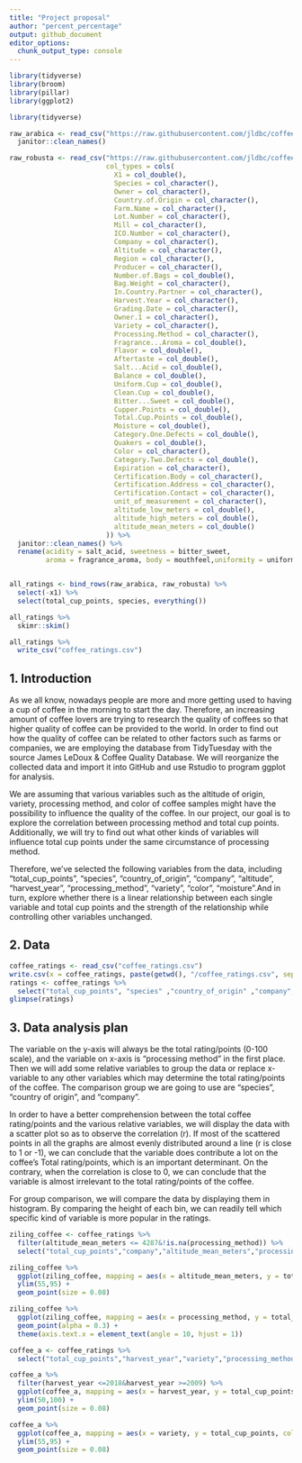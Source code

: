 ```yaml
---
title: "Project proposal"
author: "percent_percentage"
output: github_document
editor_options: 
  chunk_output_type: console
---
```


```r
library(tidyverse)
library(broom)
library(pillar)
library(ggplot2)
```

```r
library(tidyverse)

raw_arabica <- read_csv("https://raw.githubusercontent.com/jldbc/coffee-quality-database/master/data/arabica_data_cleaned.csv") %>% 
  janitor::clean_names()

raw_robusta <- read_csv("https://raw.githubusercontent.com/jldbc/coffee-quality-database/master/data/robusta_data_cleaned.csv",
                        col_types = cols(
                          X1 = col_double(),
                          Species = col_character(),
                          Owner = col_character(),
                          Country.of.Origin = col_character(),
                          Farm.Name = col_character(),
                          Lot.Number = col_character(),
                          Mill = col_character(),
                          ICO.Number = col_character(),
                          Company = col_character(),
                          Altitude = col_character(),
                          Region = col_character(),
                          Producer = col_character(),
                          Number.of.Bags = col_double(),
                          Bag.Weight = col_character(),
                          In.Country.Partner = col_character(),
                          Harvest.Year = col_character(),
                          Grading.Date = col_character(),
                          Owner.1 = col_character(),
                          Variety = col_character(),
                          Processing.Method = col_character(),
                          Fragrance...Aroma = col_double(),
                          Flavor = col_double(),
                          Aftertaste = col_double(),
                          Salt...Acid = col_double(),
                          Balance = col_double(),
                          Uniform.Cup = col_double(),
                          Clean.Cup = col_double(),
                          Bitter...Sweet = col_double(),
                          Cupper.Points = col_double(),
                          Total.Cup.Points = col_double(),
                          Moisture = col_double(),
                          Category.One.Defects = col_double(),
                          Quakers = col_double(),
                          Color = col_character(),
                          Category.Two.Defects = col_double(),
                          Expiration = col_character(),
                          Certification.Body = col_character(),
                          Certification.Address = col_character(),
                          Certification.Contact = col_character(),
                          unit_of_measurement = col_character(),
                          altitude_low_meters = col_double(),
                          altitude_high_meters = col_double(),
                          altitude_mean_meters = col_double()
                        )) %>% 
  janitor::clean_names() %>% 
  rename(acidity = salt_acid, sweetness = bitter_sweet,
         aroma = fragrance_aroma, body = mouthfeel,uniformity = uniform_cup)


all_ratings <- bind_rows(raw_arabica, raw_robusta) %>% 
  select(-x1) %>% 
  select(total_cup_points, species, everything())

all_ratings %>% 
  skimr::skim()

all_ratings %>% 
  write_csv("coffee_ratings.csv")
```

## 1. Introduction

As we all know, nowadays people are more and more getting used to having a cup of coffee in the morning to start the day. Therefore, an increasing amount of coffee lovers are trying to research the quality of coffees so that higher quality of coffee can be provided to the world. In order to find out how the quality of coffee can be related to other factors such as farms or companies, we are employing the database from TidyTuesday with the source James LeDoux & Coffee Quality Database. We will reorganize the collected data and import it into GitHub and use Rstudio to program ggplot for analysis.

We are assuming that various variables such as the altitude of origin, variety, processing method, and color of coffee samples might have the possibility to influence the quality of the coffee. In our project, our goal is to explore the correlation between processing method and total cup points. Additionally, we will try to find out what other kinds of variables will influence total cup points under the same circumstance of processing method.

Therefore, we’ve selected the following variables from the data, including "total_cup_points", "species", "country_of_origin", "company", "altitude”, "harvest_year", "processing_method”, "variety", "color", "moisture".And in turn, explore whether there is a linear relationship between each single variable and total cup points and the strength of the relationship while controlling other variables unchanged.


## 2. Data

```r
coffee_ratings <- read_csv("coffee_ratings.csv")
write.csv(x = coffee_ratings, paste(getwd(), "/coffee_ratings.csv", sep = ""))
ratings <- coffee_ratings %>%
  select("total_cup_points", "species" ,"country_of_origin" ,"company","altitude","harvest_year","processing_method","variety","color","moisture")
glimpse(ratings)
```


## 3. Data analysis plan
The variable on the y-axis will always be the total rating/points (0-100 scale), and the variable on x-axis is “processing method” in the first place. Then we will add some relative variables to group the data or  replace x-variable to any other variables which may determine the total rating/points of the coffee. The comparison group we are going to use are “species”, “country of origin”, and “company”. 

In order to have a better comprehension between the total coffee rating/points and the various relative variables, we will display the data with a scatter plot so as to observe the correlation (r). If most of the scattered points in all the graphs are almost evenly distributed around a line (r is close to 1 or -1), we can conclude that the variable does contribute a lot on the coffee's Total rating/points, which is an important determinant. On the contrary, when the correlation is close to 0, we can conclude that the variable is almost irrelevant to the total rating/points of the coffee. 

For group comparison, we will compare the data by displaying them in histogram. By comparing the height of each bin, we can readily tell which specific kind of variable is more popular in the ratings.

```r
ziling_coffee <- coffee_ratings %>%
  filter(altitude_mean_meters <= 4287&!is.na(processing_method)) %>%
  select("total_cup_points","company","altitude_mean_meters","processing_method")

ziling_coffee %>%
  ggplot(ziling_coffee, mapping = aes(x = altitude_mean_meters, y = total_cup_points, color = processing_method)) +
  ylim(55,95) +
  geom_point(size = 0.08)
```

```r
ziling_coffee %>%
  ggplot(ziling_coffee, mapping = aes(x = processing_method, y = total_cup_points)) +
  geom_point(alpha = 0.3) +
  theme(axis.text.x = element_text(angle = 10, hjust = 1))
```

```r
coffee_a <- coffee_ratings %>%
  select("total_cup_points","harvest_year","variety","processing_method")

coffee_a %>%
  filter(harvest_year <=2018&harvest_year >=2009) %>%
  ggplot(coffee_a, mapping = aes(x = harvest_year, y = total_cup_points, color = processing_method)) +
  ylim(50,100) +
  geom_point(size = 0.08)
```

```r
coffee_a %>%
  ggplot(coffee_a, mapping = aes(x = variety, y = total_cup_points, color = processing_method)) +
  ylim(55,95) +
  geom_point(size = 0.08)
```

